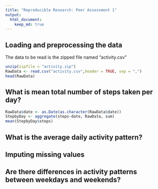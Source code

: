 ```yaml
---
title: "Reproducible Research: Peer Assessment 1"
output: 
  html_document:
    keep_md: true
---
```



## Loading and preprocessing the data
The data to be read is the zipped file named "activity.csv"
```r
unzip(zipfile = "activity.zip")
RawData <- read.csv("activity.csv",header = TRUE, sep = ",")
head(RawData)
```



## What is mean total number of steps taken per day?
```r
RawData$date <- as.Date(as.character(RawData$date))
StepbyDay <- aggregate(steps~date, RawData, sum)
mean(StepbyDay$steps)
```

## What is the average daily activity pattern?



## Imputing missing values



## Are there differences in activity patterns between weekdays and weekends?

